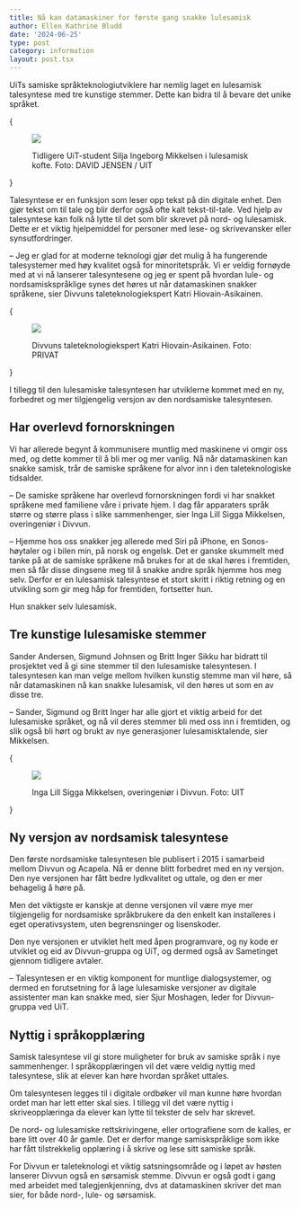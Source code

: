 ```yaml
---
title: Nå kan datamaskiner for første gang snakke lulesamisk
author: Ellen Kathrine Bludd
date: '2024-06-25'
type: post
category: information
layout: post.tsx
---
```


UiTs samiske språkteknologiutviklere har nemlig laget en lulesamisk talesyntese med tre kunstige stemmer. Dette kan bidra til å bevare det unike språket.

{<figure>
  <img src="/static/images/blogs/Silje_Mikkelsen__ddehallatgo_Forstar_vi_hverandre__UIT_19604_Foto_David_Jensen.jpg" />
  <figcaption>Tidligere UiT-student Silja Ingeborg Mikkelsen i lulesamisk kofte. Foto: DAVID JENSEN / UIT</figcaption>
</figure>}

Talesyntese er en funksjon som leser opp tekst på din digitale enhet. Den gjør tekst om til tale og blir derfor også ofte kalt tekst-til-tale. Ved hjelp av talesyntese kan folk nå lytte til det som blir skrevet på nord- og lulesamisk.  Dette er et viktig hjelpemiddel for personer med lese- og skrivevansker eller synsutfordringer.

– Jeg er glad for at moderne teknologi gjør det mulig å ha fungerende talesystemer med høy kvalitet også for minoritetspråk. Vi er veldig fornøyde med at vi nå lanserer talesyntesene og jeg er spent på hvordan lule- og nordsamiskspråklige synes det høres ut når datamaskinen snakker språkene, sier Divvuns taleteknologiekspert Katri Hiovain-Asikainen.

{<figure>
  <img src="/static/images/blogs/Katri.jpg" />
  <figcaption>Divvuns taleteknologiekspert Katri Hiovain-Asikainen. Foto: PRIVAT</figcaption>
</figure>}

I tillegg til den lulesamiske talesyntesen har utviklerne kommet med en ny, forbedret og mer tilgjengelig versjon av den nordsamiske talesyntesen.

## Har overlevd fornorskningen

Vi har allerede begynt å kommunisere muntlig med maskinene vi omgir oss med, og dette kommer til å bli mer og mer vanlig. Nå når datamaskinen kan snakke samisk, trår de samiske språkene for alvor inn i den taleteknologiske tidsalder.

– De samiske språkene har overlevd fornorskningen fordi vi har snakket språkene med familiene våre i private hjem. I dag får apparaters språk større og større plass i slike sammenhenger, sier Inga Lill Sigga Mikkelsen, overingeniør i Divvun.

– Hjemme hos oss snakker jeg allerede med Siri på iPhone, en Sonos-høytaler og i bilen min, på norsk og engelsk. Det er ganske skummelt med tanke på at de samiske språkene må brukes for at de skal høres i fremtiden, men så får disse dingsene meg til å snakke andre språk hjemme hos meg selv. Derfor er en lulesamisk talesyntese et stort skritt i riktig retning og en utvikling som gir meg håp for fremtiden, fortsetter hun.

Hun snakker selv lulesamisk.

## Tre kunstige lulesamiske stemmer

Sander Andersen, Sigmund Johnsen og Britt Inger Sikku har bidratt til prosjektet ved å gi sine stemmer til den lulesamiske talesyntesen. I talesyntesen kan man velge mellom hvilken kunstig stemme man vil høre, så når datamaskinen nå kan snakke lulesamisk, vil den høres ut som en av disse tre.

– Sander, Sigmund og Britt Inger har alle gjort et viktig arbeid for det lulesamiske språket, og nå vil deres stemmer bli med oss inn i fremtiden, og slik også bli hørt og brukt av nye generasjoner lulesamisktalende, sier Mikkelsen.

{<figure>
  <img src="/static/images/blogs/IngaLill.jpg" />
  <figcaption>Inga Lill Sigga Mikkelsen, overingeniør i Divvun. Foto: UIT</figcaption>
</figure>}

## Ny versjon av nordsamisk talesyntese

Den første nordsamiske talesyntesen ble publisert i 2015 i samarbeid mellom Divvun og Acapela. Nå er denne blitt forbedret med en ny versjon. Den nye versjonen har fått bedre lydkvalitet og uttale, og den er mer behagelig å høre på.

Men det viktigste er kanskje at denne versjonen vil være mye mer tilgjengelig for nordsamiske språkbrukere da den enkelt kan installeres i eget operativsystem, uten begrensninger og lisenskoder.

Den nye versjonen er utviklet helt med åpen programvare, og ny kode er utviklet og eid av Divvun-gruppa og UiT, og dermed også av Sametinget gjennom tidligere avtaler.

– Talesyntesen er en viktig komponent for muntlige dialogsystemer, og dermed en forutsetning for å lage lulesamiske versjoner av digitale assistenter man kan snakke med, sier Sjur Moshagen, leder for Divvun-gruppa ved UiT.

## Nyttig i språkopplæring

Samisk talesyntese vil gi store muligheter for bruk av samiske språk i nye sammenhenger. I språkopplæringen vil det være veldig nyttig med talesyntese, slik at elever kan høre hvordan språket uttales.

Om talesyntesen legges til i digitale ordbøker vil man kunne høre hvordan ordet man har lett etter skal sies. I tillegg vil det være nyttig i skriveopplæringa da elever kan lytte til tekster de selv har skrevet.

De nord- og lulesamiske rettskrivingene, eller ortografiene som de kalles, er bare litt over 40 år gamle. Det er derfor mange samiskspråklige som ikke har fått tilstrekkelig opplæring i å skrive og lese sitt samiske språk.

For Divvun er taleteknologi et viktig satsningsområde og i løpet av høsten lanserer Divvun også en sørsamisk stemme. Divvun er også godt i gang med arbeidet med talegjenkjenning, dvs at datamaskinen skriver det man sier, for både nord-, lule- og sørsamisk.
